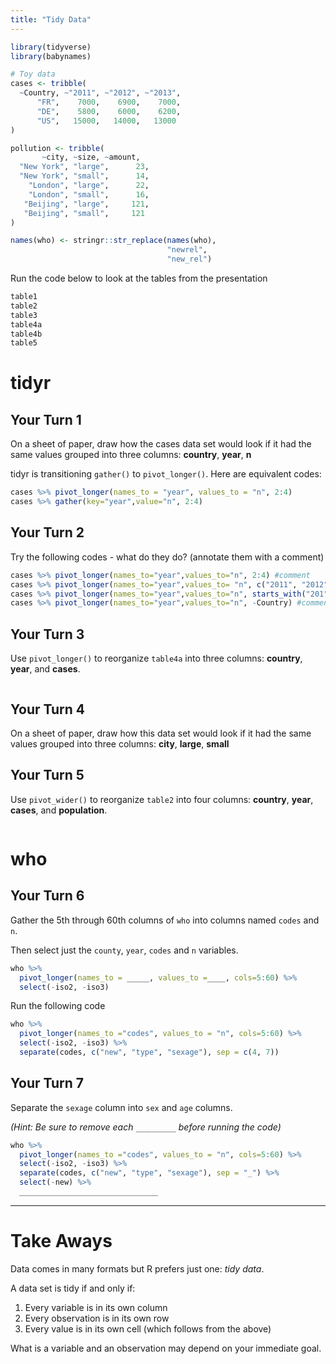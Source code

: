 ---
title: "Tidy Data"
---

```{r setup}
library(tidyverse)
library(babynames)

# Toy data
cases <- tribble(
  ~Country, ~"2011", ~"2012", ~"2013",
      "FR",    7000,    6900,    7000,
      "DE",    5800,    6000,    6200,
      "US",   15000,   14000,   13000
)

pollution <- tribble(
       ~city, ~size, ~amount,
  "New York", "large",      23,
  "New York", "small",      14,
    "London", "large",      22,
    "London", "small",      16,
   "Beijing", "large",     121,
   "Beijing", "small",     121
)

names(who) <- stringr::str_replace(names(who), 
                                   "newrel", 
                                   "new_rel")
```

Run the code below to look at the tables from the presentation
```{r}
table1
table2
table3
table4a
table4b
table5
```

# tidyr


## Your Turn 1

On a sheet of paper, draw how the cases data set would look if it had the same values grouped into three columns: **country**, **year**, **n**


tidyr is transitioning `gather()` to `pivot_longer()`.  Here are equivalent codes:
```{r}
cases %>% pivot_longer(names_to = "year", values_to = "n", 2:4)
cases %>% gather(key="year",value="n", 2:4)
```



## Your Turn 2
Try the following codes - what do they do? (annotate them with a comment)

```{r}
cases %>% pivot_longer(names_to="year",values_to="n", 2:4) #comment
cases %>% pivot_longer(names_to="year",values_to= "n", c("2011", "2012", "2013")) #comment
cases %>% pivot_longer(names_to="year",values_to="n", starts_with("201")) #comment
cases %>% pivot_longer(names_to="year",values_to="n", -Country) #comment
```



## Your Turn 3

Use `pivot_longer()` to reorganize `table4a` into three columns: **country**, **year**, and **cases**.

```{r}


```


## Your Turn 4

On a sheet of paper, draw how this data set would look if it had the same values grouped into three columns: **city**, **large**, **small**




## Your Turn 5

Use `pivot_wider()` to reorganize `table2` into four columns: **country**, **year**, **cases**, and **population**.

```{r}

```

# who


## Your Turn 6

Gather the 5th through 60th columns of `who` into columns named `codes` and `n`.

Then select just the `county`, `year`, `codes` and `n` variables.

```{r}
who %>%
  pivot_longer(names_to = _____, values_to =____, cols=5:60) %>%
  select(-iso2, -iso3)

```



Run the following code
```{r}
who %>%
  pivot_longer(names_to ="codes", values_to = "n", cols=5:60) %>%
  select(-iso2, -iso3) %>%
  separate(codes, c("new", "type", "sexage"), sep = c(4, 7))
```




## Your Turn 7

Separate the `sexage` column into `sex` and `age` columns.

*(Hint: Be sure to remove each `_________` before running the code)*

```{r}
who %>%
  pivot_longer(names_to ="codes", values_to = "n", cols=5:60) %>%
  select(-iso2, -iso3) %>%
  separate(codes, c("new", "type", "sexage"), sep = "_") %>%
  select(-new) %>% 
  _______________________________
```


***

# Take Aways

Data comes in many formats but R prefers just one: _tidy data_.

A data set is tidy if and only if:

1. Every variable is in its own column
2. Every observation is in its own row
3. Every value is in its own cell (which follows from the above)

What is a variable and an observation may depend on your immediate goal.

